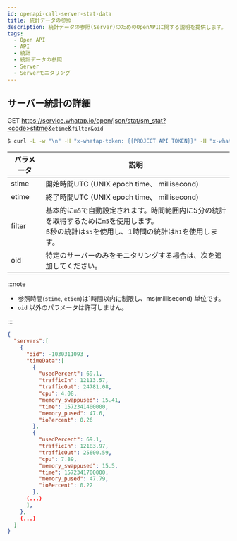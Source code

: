 ```yaml
---
id: openapi-call-server-stat-data
title: 統計データの参照
description: 統計データの参照(Server)のためのOpenAPIに関する説明を提供します。
tags:
  - Open API
  - API
  - 統計
  - 統計データの参照
  - Server
  - Serverモニタリング
---
```


## サーバー統計の詳細

<span class='apitype'>GET</span> https://service.whatap.io/open/json/stat/sm_stat?<code>stitme</code>&<code>etime</code>&<code>filter</code><code>&oid</code>

```bash title='command'
$ curl -L -w "\n" -H "x-whatap-token: {{PROJECT API TOKEN}}" -H "x-whatap-pcode: {{projectCode}}" "https://service.whatap.io/open/json/stat/sm_stat?stime=開始UTC&etime=終了UTC&filter=m5&oid=0"
```

| パラメータ  | 説明                                                                                     |
| ------ | -------------------------------------------------------------------------------------- |
| stime  | 開始時間UTC (UNIX epoch time、 millisecond)                              |
| etime  | 終了時間UTC (UNIX epoch time、 millisecond)                              |
| filter | 基本的に`m5`で自動設定されます。時間範囲内に5分の統計を取得するために`m5`を使用します。<br/>5秒の統計は`s5`を使用し、1時間の統計は`h1`を使用します。 |
| oid    | 特定のサーバーのみをモニタリングする場合は、次を追加してください。                                                      |

:::note

- 参照時間(`stime`, `etiem`)は1時間以内に制限し、ms(millisecond) 単位です。
- `oid` 以外のパラメータは許可しません。

:::

```json title='response'
{
  "servers":[
    {
      "oid": -1030311093 ,
      "timeData":[
        {
          "usedPercent": 69.1,
          "trafficIn": 12113.57,
          "trafficOut": 24781.08,
          "cpu": 4.08,
          "memory_swappused": 15.41,
          "time": 1572341400000,
          "memory_pused": 47.6,
          "ioPercent": 0.26
        },
        {
          "usedPercent": 69.1,
          "trafficIn": 12183.97,
          "trafficOut": 25600.59,
          "cpu": 7.89,
          "memory_swappused": 15.5,
          "time": 1572341700000,
          "memory_pused": 47.79,
          "ioPercent": 0.22
        },
      (...)
      ],
    },
    (...)
  ]
}
```
